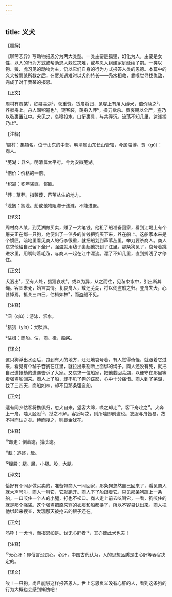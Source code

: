 ```yaml
---
---
---
```

title: 义犬
---




【题解】


《聊斋志异》写动物报恩分为两大类型。一类主要是狐狸，幻化为人，主要是女性，以人的行为方式或帮助恩人躲过灾难，或与恩人组建家庭延续子嗣。一类以狗、狼、虎习见的动物为主，仍以它们自身的行为方式报答人类的恩德。本篇中的义犬被贾某所救之后，在贾某遇难时以犬的特长——凫水相救，靠嗅觉寻找仇敌，完成了对于贾某的报恩。


【正文】

周村有贾某¹，贸易芜湖²，获重赀。赁舟将归，见堤上有屠人缚犬，倍价赎之³，养豢舟上。舟人固积寇也⁴，窥客装，荡舟入莽⁵，操刀欲杀。贾哀赐以全尸，盗乃以毡裹置江中。犬见之，哀嗥投水，口衔裹具，与共浮沉。流荡不知几里，达浅搁乃止⁶。

【注释】


¹周村：集镇名。位于山东的中部，明清属山东长山管辖，今属淄博。贾（gǔ）：商人。

²芜湖：县名。明清属太平府。今为安徽芜湖。

³倍价：价格的一倍。

⁴积寇：积年盗匪，惯匪。

⁵莽：草莽。指蒹葭、芦苇丛生的地方。

⁶浅搁：搁浅。船或他物阻滞于浅滩，不能进退。





【译文】


周村商人某，到芜湖做买卖，赚了一大笔钱。他租了船准备回家，看到江堤上有个屠夫正在绑一只狗，他便出了一倍多的价钱把狗买下来，养在船上。这船家本来是个惯匪，暗地里看见商人的行李很重，就把船划到芦苇丛里，举刀要杀商人。商人哀求他给自己留下全尸，强盗就用毡子裹起他扔到了江里。那条狗见了，哀号着跳进水里，用嘴叼着毛毡，与商人一起在江中漂流。漂了不知几里，直到搁浅了才停住。


【正文】

犬泅出⁷，至有人处，狺狺哀吠⁸。或以为异，从之而往，见毡束水中，引出断其绳。客固未死，始言其情。复哀舟人，载还芜湖，将以伺盗船之归。登舟失犬，心甚悼焉。抵关三四日，估楫如林⁹，而盗船不见。

【注释】


⁷泅（qiú）：游泳，泅水。

⁸狺狺（yín）：犬吠声。

⁹估楫：商船。估，商。楫，船桨。





【译文】


这只狗浮出水面后，跑到有人的地方，汪汪地哀号着。有人觉得奇怪，就跟着它过来，看见有个毡子卷搁在江里，就拉出来割断上面绑的绳子。商人还没有死，就把自己遭抢劫的遭遇告诉了大家。又哀求一位船家，把他载回芜湖，以便守在那里等着强盗船回来。商人上了船，却不见了狗的踪影，心中十分痛惜。商人到了芜湖，找了三四天，商船如林，却不见那条强盗船。


【正文】

适有同乡估客将携俱归，忽犬自来，望客大嗥，唤之却走¹⁰。客下舟趁之¹¹。犬奔上一舟，啮人胫股¹²，挞之不解。客近呵之，则所啮即前盗也。衣服与舟皆易，故不得而认之矣。缚而搜之，则裹金犹在。

【注释】


¹⁰却走：倒着跑，掉头跑。

¹¹趁：追逐，赶。

¹²胫股：腿。胫，小腿。股，大腿。





【译文】


恰好有个同乡做买卖的，准备带商人一同回家，那条狗忽然自己回来了，看见商人就大声号叫，商人一叫它，它就跑开。商人下了船跟着它。只见那条狗蹿上一条船，一口咬住一个人的小腿，打也不松口。商人走上前去吆喝它，一看，狗咬住的就是那个强盗。这个强盗把原来穿的衣服和船都换了，所以不容易认出来。商人把他绑起来搜查，发现那天被抢去的银子还在。


【正文】

呜呼！一犬也，而报恩如是。世无心肝者¹³，其亦愧此犬也夫！

【注释】


¹³无心肝：即俗言没良心。心肝，中国古代认为，人的思想品质是由心肝等器官决定的。





【译文】


唉！一只狗，尚且能够这样报答恩人。世上忘恩负义没有心肝的人，看到这条狗的行为大概也会感到惭愧吧！